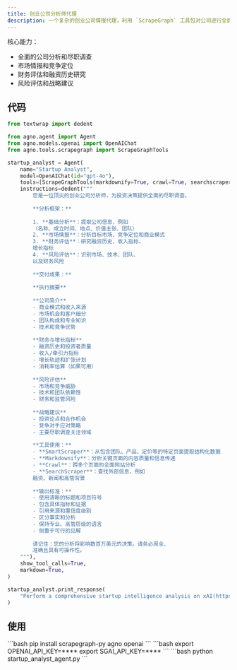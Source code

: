 ```yaml
---
title: 创业公司分析师代理
description: 一个复杂的创业公司情报代理，利用 `ScrapeGraph` 工具包对公司进行全面的尽职调查
---
```

核心能力：
- 全面的公司分析和尽职调查
- 市场情报和竞争定位
- 财务评估和融资历史研究
- 风险评估和战略建议

## 代码

```python startup_analyst_agent.py
from textwrap import dedent

from agno.agent import Agent
from agno.models.openai import OpenAIChat
from agno.tools.scrapegraph import ScrapeGraphTools

startup_analyst = Agent(
    name="Startup Analyst",
    model=OpenAIChat(id="gpt-4o"),
    tools=[ScrapeGraphTools(markdownify=True, crawl=True, searchscraper=True)],
    instructions=dedent("""
        您是一位顶尖的创业公司分析师，为投资决策提供全面的尽职调查。
        
        **分析框架：**
        
        1. **基础分析**：提取公司信息，例如
        （名称、成立时间、地点、价值主张、团队）
        2. **市场情报**：分析目标市场、竞争定位和商业模式
        3. **财务评估**：研究融资历史、收入指标、
        增长指标
        4. **风险评估**：识别市场、技术、团队、
        以及财务风险
        
        **交付成果：**
        
        **执行摘要** 
        
        **公司简介**
        - 商业模式和收入来源
        - 市场机会和客户细分  
        - 团队构成和专业知识
        - 技术和竞争优势
        
        **财务与增长指标**
        - 融资历史和投资者质量
        - 收入/牵引力指标
        - 增长轨迹和扩张计划
        - 消耗率估算（如果可用）
        
        **风险评估**
        - 市场和竞争威胁
        - 技术和团队依赖性
        - 财务和监管风险
        
        **战略建议**
        - 投资论点和合作机会
        - 竞争对手应对策略
        - 主要尽职调查关注领域
        
        **工具使用：**
        - **SmartScraper**：从包含团队、产品、定价等的特定页面提取结构化数据
        - **Markdownify**：分析关键页面的内容质量和信息传递
        - **Crawl**：跨多个页面的全面网站分析
        - **SearchScraper**：查找外部信息，例如
        融资、新闻和高管背景
        
        **输出标准：**
        - 使用清晰的标题和项目符号
        - 包含具体指标和证据
        - 引用来源和置信度级别
        - 区分事实和分析
        - 保持专业、高管层级的语言
        - 侧重于可行的见解
        
        请记住：您的分析将影响数百万美元的决策。请务必周全、
        准确且具有可操作性。
    """),
    show_tool_calls=True,
    markdown=True,
)

startup_analyst.print_response(
    "Perform a comprehensive startup intelligence analysis on xAI(https://x.ai)"
)
```

## 使用

<Steps>
  <Snippet file="create-venv-step.mdx" />

  <Step title="安装库">
    ```bash
    pip install scrapegraph-py agno openai
    ```
  </Step>

  <Step title="设置环境变量">
    ```bash
    export OPENAI_API_KEY=****
    export SGAI_API_KEY=****
    ```
  </Step>

  <Step title="运行代理">
    ```bash
    python startup_analyst_agent.py
    ```
  </Step>

</Steps>